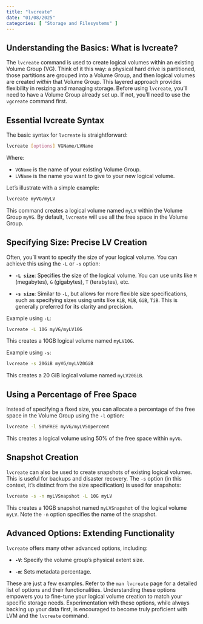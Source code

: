 ```yaml
---
title: "lvcreate"
date: "01/08/2025"
categories: [ "Storage and Filesystems" ]
---
```

## Understanding the Basics: What is lvcreate?

The `lvcreate` command is used to create logical volumes within an existing Volume Group (VG).  Think of it this way: a physical hard drive is partitioned, those partitions are grouped into a Volume Group, and then logical volumes are created *within* that Volume Group. This layered approach provides flexibility in resizing and managing storage.  Before using `lvcreate`, you'll need to have a Volume Group already set up.  If not, you'll need to use the `vgcreate` command first.

## Essential lvcreate Syntax

The basic syntax for `lvcreate` is straightforward:

```bash
lvcreate [options] VGName/LVName
```

Where:

* `VGName` is the name of your existing Volume Group.
* `LVName` is the name you want to give to your new logical volume.


Let's illustrate with a simple example:

```bash
lvcreate myVG/myLV
```

This command creates a logical volume named `myLV` within the Volume Group `myVG`.  By default, `lvcreate` will use all the free space in the Volume Group.

## Specifying Size:  Precise LV Creation

Often, you'll want to specify the size of your logical volume.  You can achieve this using the `-L` or `-s` option:

* **`-L size`**: Specifies the size of the logical volume.  You can use units like `M` (megabytes), `G` (gigabytes), `T` (terabytes), etc.

* **`-s size`**: Similar to `-L`, but allows for more flexible size specifications, such as specifying sizes using units like `KiB`, `MiB`, `GiB`, `TiB`.  This is generally preferred for its clarity and precision.


Example using `-L`:

```bash
lvcreate -L 10G myVG/myLV10G
```

This creates a 10GB logical volume named `myLV10G`.

Example using `-s`:

```bash
lvcreate -s 20GiB myVG/myLV20GiB
```

This creates a 20 GiB logical volume named `myLV20GiB`.


## Using a Percentage of Free Space

Instead of specifying a fixed size, you can allocate a percentage of the free space in the Volume Group using the `-l` option:

```bash
lvcreate -l 50%FREE myVG/myLV50percent
```

This creates a logical volume using 50% of the free space within `myVG`.

##  Snapshot Creation

`lvcreate` can also be used to create snapshots of existing logical volumes. This is useful for backups and disaster recovery. The `-s` option (in this context, it's distinct from the size specification) is used for snapshots:

```bash
lvcreate -s -n myLVSnapshot -L 10G myLV
```

This creates a 10GB snapshot named `myLVSnapshot` of the logical volume `myLV`.  Note the `-n` option specifies the name of the snapshot.


##  Advanced Options:  Extending Functionality

`lvcreate` offers many other advanced options, including:

* **`-V`**: Specify the volume group's physical extent size.

* **`-m`**: Sets metadata percentage.



These are just a few examples.  Refer to the `man lvcreate` page for a detailed list of options and their functionalities.  Understanding these options empowers you to fine-tune your logical volume creation to match your specific storage needs.  Experimentation with these options, while always backing up your data first, is encouraged to become truly proficient with LVM and the `lvcreate` command.

